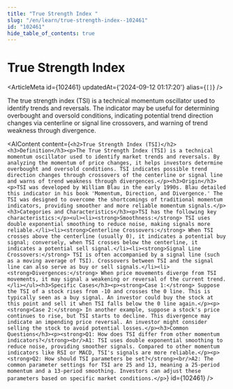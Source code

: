 ```yaml
---
title: "True Strength Index "
slug: "/en/learn/true-strength-index--102461"
id: "102461"
hide_table_of_contents: true
---
```



# True Strength Index 

<ArticleMeta id={102461} updatedAt={'2024-09-12 01:17:20'} alias={`[]`} />
<div className='border-solid border-b border-t-0 my-4 border-[var(--ifm-color-gray-300)]' />

The true strength index (TSI) is a technical momentum oscillator used to identify trends and reversals. The indicator may be useful for determining overbought and oversold conditions, indicating potential trend direction changes via centerline or signal line crossovers, and warning of trend weakness through divergence.

<AIContent content={`<h2>True Strength Index (TSI)</h2><h3>Definition</h3><p>The True Strength Index (TSI) is a technical momentum oscillator used to identify market trends and reversals. By analyzing the momentum of price changes, it helps investors determine overbought and oversold conditions. TSI indicates possible trend direction changes through crossovers of the centerline or signal line and warns of trend weakness through divergences.</p><h3>Origin</h3><p>TSI was developed by William Blau in the early 1990s. Blau detailed this indicator in his book 'Momentum, Direction, and Divergence.' The TSI was designed to overcome the shortcomings of traditional momentum indicators, providing smoother and more reliable momentum signals.</p><h3>Categories and Characteristics</h3><p>TSI has the following key characteristics:</p><ul><li><strong>Smoothness:</strong> TSI uses double exponential smoothing to reduce noise, making signals more reliable.</li><li><strong>Centerline Crossovers:</strong> When TSI crosses above the centerline (usually 0), it indicates a potential buy signal; conversely, when TSI crosses below the centerline, it indicates a potential sell signal.</li><li><strong>Signal Line Crossovers:</strong> TSI is often accompanied by a signal line (such as a moving average of TSI). Crossovers between TSI and the signal line can also serve as buy or sell signals.</li><li><strong>Divergences:</strong> When price movements diverge from TSI movements, it may signal a weakening or reversal of the current trend.</li></ul><h3>Specific Cases</h3><p><strong>Case 1:</strong> Suppose the TSI of a stock rises from -10 and crosses the 0 line. This is typically seen as a buy signal. An investor could buy the stock at this point and sell it when TSI falls below the 0 line again.</p><p><strong>Case 2:</strong> In another example, suppose a stock's price continues to rise, but TSI starts to decline. This divergence may indicate an impending price reversal. An investor might consider selling the stock to avoid potential losses.</p><h3>Common Questions</h3><p><strong>Q1: How does TSI differ from other momentum indicators?</strong><br/>A1: TSI uses double exponential smoothing to reduce noise, providing smoother signals. Compared to other momentum indicators like RSI or MACD, TSI's signals are more reliable.</p><p><strong>Q2: How should TSI parameters be set?</strong><br/>A2: The common parameter settings for TSI are 25 and 13, meaning a 25-period momentum and a 13-period smoothing. Investors can adjust these parameters based on specific market conditions.</p>`} id={102461} />
